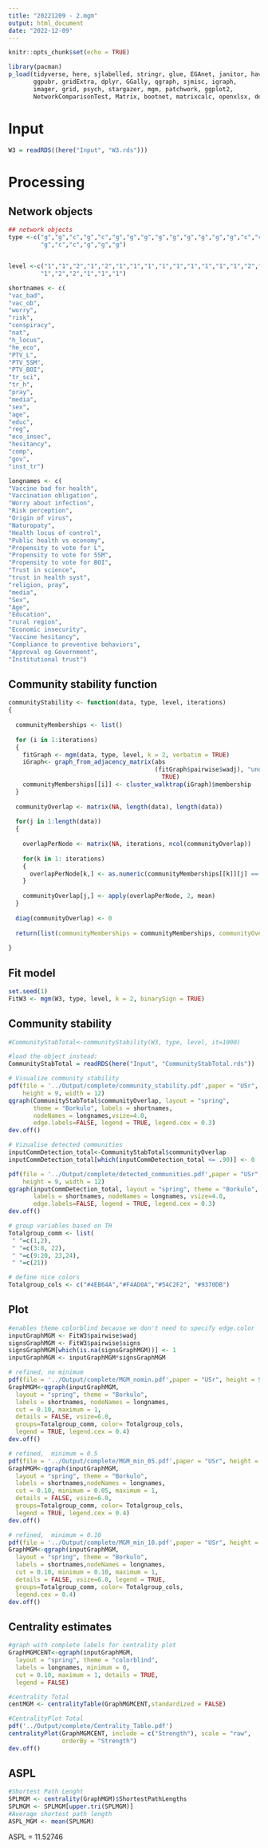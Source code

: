 ```yaml
---
title: "20221209 - 2.mgm"
output: html_document
date: "2022-12-09"
---
```


```r
knitr::opts_chunk$set(echo = TRUE)
```

```r
library(pacman)
p_load(tidyverse, here, sjlabelled, stringr, glue, EGAnet, janitor, haven, 
       ggpubr, gridExtra, dplyr, GGally, qgraph, sjmisc, igraph,
       imager, grid, psych, stargazer, mgm, patchwork, ggplot2, 
       NetworkComparisonTest, Matrix, bootnet, matrixcalc, openxlsx, devtools)


```


# Input

```r
W3 = readRDS((here("Input", "W3.rds")))
```

# Processing

## Network objects

```r
## network objects
type <-c("g","g","c","g","c","g","g","g","g","g","g","g","g","g","c","c","g","c",
         "g","c","c","g","g","g")


level <-c("1","1","2","1","2","1","1","1","1","1","1","1","1","1","2","2","1","2",
         "1","2","2","1","1","1")

shortnames <- c(
"vac_bad",
"vac_ob",
"worry",
"risk",
"conspiracy",
"nat",
"h_locus",
"he_eco",
"PTV_L",
"PTV_5SM",
"PTV_BOI",
"tr_sci",
"tr_h",
"pray",
"media",
"sex",
"age",
"educ",
"reg",
"eco_insec",
"hesitancy",
"comp",
"gov",
"inst_tr")

longnames <- c(
"Vaccine bad for health",
"Vaccination obligation",
"Worry about infection",
"Risk perception",
"Origin of virus",
"Naturopaty",
"Health locus of control",
"Public health vs economy",
"Propensity to vote for L",
"Propensity to vote for 5SM",
"Propensity to vote for BOI",
"Trust in science",
"trust in health syst",
"religion, pray",
"media",
"Sex",
"Age",
"Education",
"rural region",
"Economic insecurity",
"Vaccine hesitancy",
"Compliance to preventive behaviors",
"Approval og Government",
"Institutional trust")
```

## Community stability function

```r
communityStability <- function(data, type, level, iterations)
{
  
  communityMemberships <- list()
  
  for (i in 1:iterations)
  {
    fitGraph <- mgm(data, type, level, k = 2, verbatim = TRUE)
    iGraph<- graph_from_adjacency_matrix(abs
                                         (fitGraph$pairwise$wadj), "undirected", weighted =
                                           TRUE)
    communityMemberships[[i]] <- cluster_walktrap(iGraph)$membership
  }
  
  communityOverlap <- matrix(NA, length(data), length(data))
  
  for(j in 1:length(data))
  {
    
    overlapPerNode <- matrix(NA, iterations, ncol(communityOverlap))
    
    for(k in 1: iterations)
    {
      overlapPerNode[k,] <- as.numeric(communityMemberships[[k]][j] == communityMemberships[[k]])
    }
    
    communityOverlap[j,] <- apply(overlapPerNode, 2, mean)
  }
  
  diag(communityOverlap) <- 0
  
  return(list(communityMemberships = communityMemberships, communityOverlap = communityOverlap))
  
}
```


## Fit model
```r
set.seed(1)
FitW3 <- mgm(W3, type, level, k = 2, binarySign = TRUE)
```

## Community stability

```r
#CommunityStabTotal<-communityStability(W3, type, level, it=1000)

#load the object instead:
CommunityStabTotal = readRDS(here("Input", "CommunityStabTotal.rds"))
```

```r
# Visualize community stability
pdf(file = '../Output/complete/community_stability.pdf',paper = "USr",
    height = 9, width = 12)
qgraph(CommunityStabTotal$communityOverlap, layout = "spring", 
       theme = "Borkulo", labels = shortnames,
       nodeNames = longnames,vsize=4.0,
       edge.labels=FALSE, legend = TRUE, legend.cex = 0.3)
dev.off()
```

```r
# Vizualise detected communities
inputCommDetection_total<-CommunityStabTotal$communityOverlap
inputCommDetection_total[which(inputCommDetection_total <= .90)] <- 0

pdf(file = '../Output/complete/detected_communities.pdf',paper = "USr",
    height = 9, width = 12)
qgraph(inputCommDetection_total, layout = "spring", theme = "Borkulo",
       labels = shortnames, nodeNames = longnames, vsize=4.0,
       edge.labels=FALSE, legend = TRUE, legend.cex = 0.3)
dev.off()
```

```r
# group variables based on TH
Totalgroup_comm <- list(
 " "=c(1,2),
 " "=c(3:8, 22),
 " "=c(9:20, 23,24),
 " "=c(21))

# define nice colors
Totalgroup_cols <- c("#4EB64A","#F4AD0A","#54C2F2", "#9370DB")
```

## Plot

```r
#enables theme colorblind because we don't need to specify edge.color
inputGraphMGM <- FitW3$pairwise$wadj
signsGraphMGM <- FitW3$pairwise$signs
signsGraphMGM[which(is.na(signsGraphMGM))] <- 1
inputGraphMGM <- inputGraphMGM*signsGraphMGM

# refined, no minimum 
pdf(file = '../Output/complete/MGM_nomin.pdf',paper = "USr", height = 9, width = 12)
GraphMGM<-qgraph(inputGraphMGM, 
  layout = "spring", theme = "Borkulo", 
  labels = shortnames, nodeNames = longnames,
  cut = 0.10, maximum = 1, 
  details = FALSE, vsize=6.0,
  groups=Totalgroup_comm, color= Totalgroup_cols,
  legend = TRUE, legend.cex = 0.4)
dev.off()

# refined,  minimum = 0.5
pdf(file = '../Output/complete/MGM_min_05.pdf',paper = "USr", height = 9, width = 12)
GraphMGM<-qgraph(inputGraphMGM, 
  layout = "spring", theme = "Borkulo", 
  labels = shortnames,nodeNames = longnames,
  cut = 0.10, minimum = 0.05, maximum = 1, 
  details = FALSE, vsize=6.0, 
  groups=Totalgroup_comm, color= Totalgroup_cols,
  legend = TRUE, legend.cex = 0.4)
dev.off()

# refined,  minimum = 0.10
pdf(file = '../Output/complete/MGM_min_10.pdf',paper = "USr", height = 9, width = 12)
GraphMGM<-qgraph(inputGraphMGM, 
  layout = "spring", theme = "Borkulo", 
  labels = shortnames,nodeNames = longnames,
  cut = 0.10, minimum = 0.10, maximum = 1, 
  details = FALSE, vsize=6.0, legend = TRUE,
  groups=Totalgroup_comm, color= Totalgroup_cols,
  legend.cex = 0.4)
dev.off()
```

## Centrality estimates

```r
#graph with complete labels for centrality plot
GraphMGMCENT<-qgraph(inputGraphMGM, 
  layout = "spring", theme = "colorblind",
  labels = longnames, minimum = 0,
  cut = 0.10, maximum = 1, details = TRUE,
  legend = FALSE)

#centrality Total
centMGM <- centralityTable(GraphMGMCENT,standardized = FALSE)

#CentralityPlot Total
pdf('../Output/complete/Centrality_Table.pdf')
centralityPlot(GraphMGMCENT, include = c("Strength"), scale = "raw",
               orderBy = "Strength")
dev.off()

```

## ASPL

```r
#Shortest Path Lenght
SPLMGM <- centrality(GraphMGM)$ShortestPathLengths
SPLMGM <- SPLMGM[upper.tri(SPLMGM)]
#Average shortest path length
ASPL_MGM <- mean(SPLMGM)
```
ASPL = 11.52746




